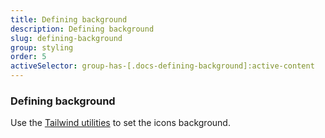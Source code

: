 ```yaml
---
title: Defining background
description: Defining background
slug: defining-background
group: styling
order: 5
activeSelector: group-has-[.docs-defining-background]:active-content
---
```


### Defining background

Use the [Tailwind utilities](https://tailwindcss.com/docs/background-attachment) to set the icons background.